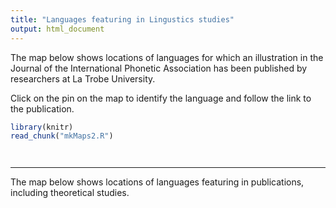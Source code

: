 ```yaml
---
title: "Languages featuring in Lingustics studies"
output: html_document
---
```



The map below shows locations of languages for which an illustration in the Journal of the International Phonetic Association has been published by researchers at La Trobe University. 

Click on the pin on the map to identify the language and follow the link to the publication.

```r
library(knitr)
read_chunk("mkMaps2.R")
```

```r

```
```r

```

******
  
The map below shows locations of languages featuring in publications, including theoretical studies.

```r

```





